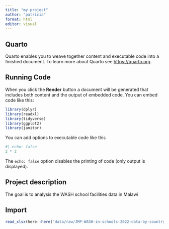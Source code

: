 ```yaml
---
title: "my project"
author: "patricia"
format: html
editor: visual
---
```


## Quarto

Quarto enables you to weave together content and executable code into a finished document. To learn more about Quarto see <https://quarto.org>.

## Running Code

When you click the **Render** button a document will be generated that includes both content and the output of embedded code. You can embed code like this:

```r
library(dplyr)
library(readxl)
library(tidyverse)
library(ggplot2)
library(janitor)
```

You can add options to executable code like this

```r
#| echo: false
2 * 2
```

The `echo: false` option disables the printing of code (only output is displayed).

## Project description

The goal is to analysis the WASH school facilities data in Malawi

## Import

```r
read_xlsx(here::here('data/raw/JMP-WASH-in-schools-2022-data-by-country.xlsx'))

```
